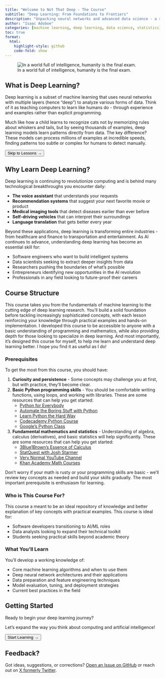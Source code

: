 ```yaml
---
title: "Welcome to Not That Deep - The Course"
subtitle: "Deep Learning: From Foundations to Frontiers"
description: "Unpacking neural networks and advanced data science - a structured curriculum that builds expertise."
author: "Isaac Adoboe"
categories: [machine learning, deep learning, data science, statistics]
toc: true
format:
  html:
    highlight-style: github
    code-fold: show
---
```


![In a world full of intelligence, humanity is the final exam.](assets/Machine_Learning_101.jpg)


## What is Deep Learning?

Deep learning is a subset of machine learning that uses neural networks with multiple layers (hence "deep") to analyze various forms of data. Think of it as teaching computers to learn like humans do - through experience and examples rather than explicit programming.

Much like how a child learns to recognize cats not by memorizing rules about whiskers and tails, but by seeing thousands of examples, deep learning models learn patterns directly from data. The key difference? These models can process millions of examples at incredible speeds, finding patterns too subtle or complex for humans to detect manually.

<button href="/lessons" class="btn btn-outline-success">Skip to Lessons →</button>

## Why Learn Deep Learning?

Deep learning is continuing to revolutionize computing and is behind many technological breakthroughs you encounter daily:

- **The voice assistant** that understands your requests
- **Recommendation systems** that suggest your next favorite movie or product
- **Medical imaging tools** that detect diseases earlier than ever before
- **Self-driving vehicles** that can interpret their surroundings
- **Language translation** that gets better every year

Beyond these applications, deep learning is transforming entire industries - from healthcare and finance to transportation and entertainment. As AI continues to advance, understanding deep learning has become an essential skill for:

- Software engineers who want to build intelligent systems
- Data scientists seeking to extract deeper insights from data
- Researchers pushing the boundaries of what's possible
- Entrepreneurs identifying new opportunities in the AI revolution
- Professionals in any field looking to future-proof their careers

## Course Structure

This course takes you from the fundamentals of machine learning to the cutting edge of deep learning research. You'll build a solid foundation before tackling increasingly sophisticated concepts, with each lesson reinforcing your knowledge through practical examples and hands-on implementation. I developed this course to be accessible to anyone with a basic understanding of programming and mathematics, while also providing depth for those looking to specialize in deep learning. And most importantly, it's designed this course for myself, to help me learn and understand deep learning better. I hope you find it as useful as I do!

### Prerequisites

To get the most from this course, you should have:

1. **Curiosity and persistence** - Some concepts may challenge you at first, but with practice, they'll become clear.
2. **Basic Python programming skills** - You should be comfortable writing functions, using loops, and working with libraries. These are some resources that can help you get started:
   - [Python for Everybody](https://www.py4e.com/)
   - [Automate the Boring Stuff with Python](https://automatetheboringstuff.com/)
   - [Learn Python the Hard Way](https://learnpythonthehardway.org/)
   - [Codecademy Python Course](https://www.codecademy.com/learn/learn-python-3)
   - [Google's Python Class](https://developers.google.com/edu/python)
3. **Fundamental mathematics and statistics** - Understanding of algebra, calculus (derivatives), and basic statistics will help significantly. These are some resources that can help you get started:
   - [3Blue1Brown's Essence of Calculus](https://www.3blue1brown.com/topics/calculus) 
   - [StatQuest with Josh Starmer](https://statquest.org/)
   - [Very Normal YouTube Channel](https://www.youtube.com/@very-normals)
   - [Khan Academy Math Courses](https://www.khanacademy.org/math)


Don't worry if your math is rusty or your programming skills are basic - we'll review key concepts as needed and build your skills gradually. The most important prerequisite is enthusiasm for learning.

### Who is This Course For?

This course a meant to be an ideal repository of knowledge and better explanation of key concepts with practical examples. This course is ideal for:

- Software developers transitioning to AI/ML roles
- Data analysts looking to expand their technical toolkit
- Students seeking practical skills beyond academic theory

### What You'll Learn

You'll develop a working knowledge of:

- Core machine learning algorithms and when to use them
- Deep neural network architectures and their applications
- Data preparation and feature engineering techniques
- Model evaluation, tuning, and deployment strategies
- Current best practices in the field

## Getting Started

Ready to begin your deep learning journey?

Let's expand the way you think about computing and artificial intelligence!

<button href="/lessons" class="btn btn-outline-success">Start Learning →</button>

## Feedback?

Got ideas, suggestions, or corrections? [Open an Issue on GitHub](https://github.com/ieadoboe/quarto-learn/issues) or reach out on [X formerly Twitter](https://x.com/ieadoboe).